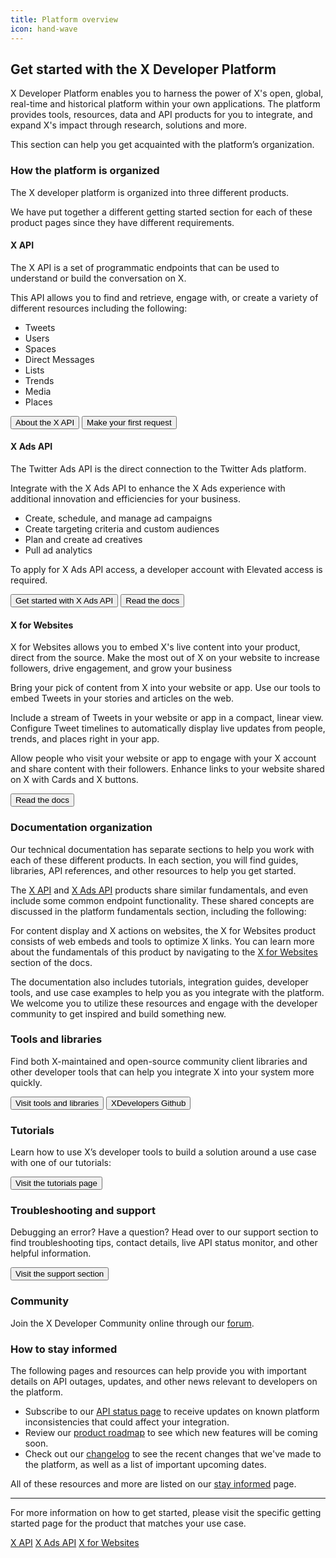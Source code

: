 ```yaml
---
title: Platform overview
icon: hand-wave
---
```



## Get started with the X Developer Platform

X Developer Platform enables you to harness the power of X's open, global, real-time and historical platform within your own applications. The platform provides tools, resources, data and API products for you to integrate, and expand X's impact through research, solutions and more.

This section can help you get acquainted with the platform’s organization.

### How the platform is organized

The X developer platform is organized into three different products.

We have put together a different getting started section for each of these product pages since they have different requirements. 
 

#### X API

The X API is a set of programmatic endpoints that can be used to understand or build the conversation on X. 

This API allows you to find and retrieve, engage with, or create a variety of different resources including the following:

-   Tweets
-   Users
-   Spaces
-   Direct Messages
-   Lists
-   Trends
-   Media
-   Places

<div className="flex space-x-2">

<Button href="/x-api/getting-started/about-x-api">
  About the X API
</Button>

<Button href="/x-api/getting-started/make-your-first-request">
  Make your first request
</Button>

</div>

#### X Ads API

The Twitter Ads API is the direct connection to the Twitter Ads platform.

Integrate with the X Ads API to enhance the X Ads experience with additional innovation and efficiencies for your business.

*   Create, schedule, and manage ad campaigns
*   Create targeting criteria and custom audiences
*   Plan and create ad creatives
*   Pull ad analytics



To apply for X Ads API access, a developer account with Elevated access is required.

<div className="flex space-x-2">
  <Button href="/x-ads-api/getting-started/step-by-step-guide">
    Get started with X Ads API
  </Button>
  <Button href="/x-ads-api/introduction">
    Read the docs
  </Button>
</div>

#### X for Websites

X for Websites allows you to embed X's live content into your product, direct from the source. Make the most out of X on your website to increase followers, drive engagement, and grow your business

Bring your pick of content from X into your website or app. Use our tools to embed Tweets in your stories and articles on the web.

Include a stream of Tweets in your website or app in a compact, linear view. Configure Tweet timelines to automatically display live updates from people, trends, and places right in your app.

Allow people who visit your website or app to engage with your X account and share content with their followers. Enhance links to your website shared on X with Cards and X buttons.

<Button href="/resources/platform-overview#x-for-websites">
  Read the docs
</Button>

### Documentation organization

Our technical documentation has separate sections to help you work with each of these different products. In each section, you will find guides, libraries, API references, and other resources to help you get started.

The [X API](/x-api/introduction) and [X Ads API](/x-ads-api/introduction) products share similar fundamentals, and even include some common endpoint functionality. These shared concepts are discussed in the platform fundamentals section, including the following:

<CardGroup>
<Card title="Developer Portal" icon="code" iconType="solid" href="/resources/fundamentals/developer-portal" horizontal/>
<Card title="Projects" icon="folder-open" iconType="solid" href="/resources/fundamentals/projects" horizontal/>
<Card title="Developer Apps" icon="laptop-code" iconType="solid" href="/resources/fundamentals/developer-apps" horizontal/>
<Card title="Authentication" icon="lock" iconType="solid" href="/resources/fundamentals/authentication" horizontal/>
<Card title="Rate Limits" icon="gauge-high" iconType="solid" href="/resources/fundamentals/rate-limits" horizontal/>
<Card title="Twitter IDs" icon="hashtag" iconType="solid" href="/resources/fundamentals/x-ids" horizontal/>
</CardGroup>

For content display and X actions on websites, the X for Websites product consists of web embeds and tools to optimize X links. You can learn more about the fundamentals of this product by navigating to the [X for Websites](https://developer.x.com/en/docs/twitter-for-websites) section of the docs.

The documentation also includes tutorials, integration guides, developer tools, and use case examples to help you as you integrate with the platform. We welcome you to utilize these resources and engage with the developer community to get inspired and build something new.
 

### Tools and libraries

Find both X-maintained and open-source community client libraries and other developer tools that can help you integrate X into your system more quickly.

<div className="flex space-x-2">
  <Button href="/resources/tools-and-libraries">
    Visit tools and libraries
  </Button>
  <Button href="https://github.com/XDevplatform/">
    XDevelopers Github
  </Button>
</div>

### Tutorials

Learn how to use X’s developer tools to build a solution around a use case with one of our tutorials:

<Button href="/tutorials">
  Visit the tutorials page
</Button>

### Troubleshooting and support

Debugging an error? Have a question? Head over to our support section to find troubleshooting tips, contact details, live API status monitor, and other helpful information.

<Button href="https://developer.x.com/en/support">
  Visit the support section
</Button>

### Community

Join the X Developer Community online through our [forum](https://devcommunity.x.com).

### How to stay informed

The following pages and resources can help provide you with important details on API outages, updates, and other news relevant to developers on the platform.

*   Subscribe to our [API status page](https://developer.x.com/en/support/api-status) to receive updates on known platform inconsistencies that could affect your integration.
*   Review our [product roadmap](https://trello.com/b/myf7rKwV/twitter-developer-platform-roadmap) to see which new features will be coming soon.
*   Check out our [changelog](/changelog/changelog) to see the recent changes that we've made to the platform, as well as a list of important upcoming dates.

All of these resources and more are listed on our [stay informed](https://developer.x.com/en/updates/stay-informed) page. 

***
For more information on how to get started, please visit the specific getting started page for the product that matches your use case.

[X API](https://developer.x.com/en/docs/twitter-api/getting-started.html)<Icon icon="angle-right" iconType="solid"/> [X Ads API](https://developer.x.com/en/docs/twitter-ads-api/getting-started.html)<Icon icon="angle-right" iconType="solid"/> [X for Websites](https://developer.x.com/en/docs/twitter-for-websites.html)<Icon icon="angle-right" iconType="solid"/>
